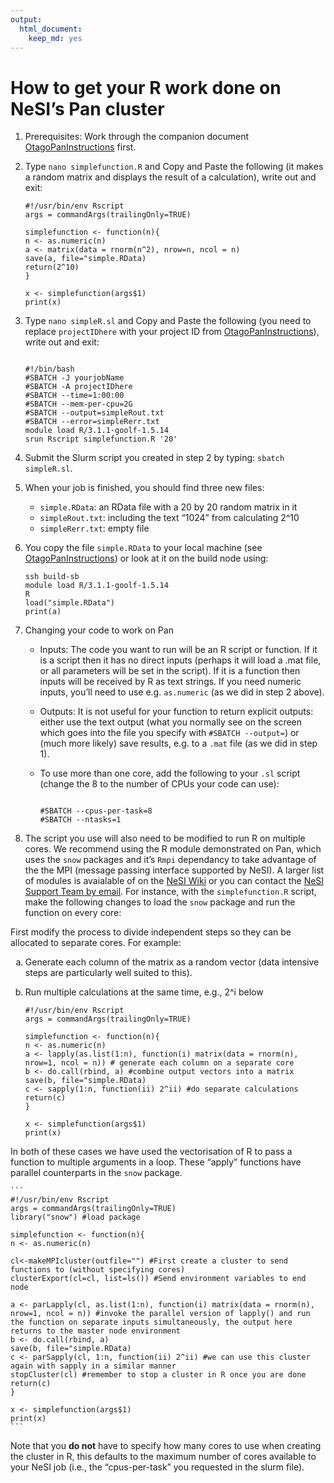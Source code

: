 ```yaml
---
output: 
  html_document: 
    keep_md: yes
---
```

# How to get your R work done on NeSI's Pan cluster

1.  Prerequisites: Work through the companion document [OtagoPanInstructions](https://rawgit.com/dannybaillie/NeSI/master/OtagoPanInstructions.html) first.
2.  Type `nano simplefunction.R` and Copy and Paste the following (it makes a random matrix and displays the result of a calculation), write out and exit:

    ```
    #!/usr/bin/env Rscript
    args = commandArgs(trailingOnly=TRUE)

    simplefunction <- function(n){
    n <- as.numeric(n)
    a <- matrix(data = rnorm(n^2), nrow=n, ncol = n)
    save(a, file="simple.RData)
    return(2^10)
    }
    
    x <- simplefunction(args$1)
    print(x)

    ```

3.  Type `nano simpleR.sl` and Copy and Paste the following (you need to replace `projectIDhere` with your project ID from [OtagoPanInstructions](https://rawgit.com/dannybaillie/NeSI/master/OtagoPanInstructions.html)), write out and exit:

    ```

    #!/bin/bash
    #SBATCH -J yourjobName
    #SBATCH -A projectIDhere
    #SBATCH --time=1:00:00
    #SBATCH --mem-per-cpu=2G
    #SBATCH --output=simpleRout.txt
    #SBATCH --error=simpleRerr.txt
    module load R/3.1.1-goolf-1.5.14
    srun Rscript simplefunction.R '20'

    ```

4.  Submit the Slurm script you created in step 2 by typing: `sbatch simpleR.sl`.
5.  When your job is finished, you should find three new files:
    *   `simple.RData`: an RData file with a 20 by 20 random matrix in it
    *   `simpleRout.txt`: including the text "1024" from calculating 2^10
    *   `simpleRerr.txt`: empty file
6.  You copy the file `simple.RData` to your local machine (see [OtagoPanInstructions](https://rawgit.com/dannybaillie/NeSI/master/OtagoPanInstructions.html)) or look at it on the build node using:

    ```
    ssh build-sb 
    module load R/3.1.1-goolf-1.5.14
    R
    load("simple.RData")
    print(a)

    ```

7.  Changing your code to work on Pan
    *   Inputs: The code you want to run will be an R script or function. If it is a script then it has no direct inputs (perhaps it will load a .mat file, or all parameters will be set in the script). If it is a function then inputs will be received by R as text strings. If you need numeric inputs, you'll need to use e.g. `as.numeric` (as we did in step 2 above).
    *   Outputs: It is not useful for your function to return explicit outputs: either use the text output (what you normally see on the screen which goes into the file you specify with `#SBATCH --output=`) or (much more likely) save results, e.g. to a `.mat` file (as we did in step 1).
    *   To use more than one core, add the following to your `.sl` script (change the 8 to the number of CPUs your code can use):

        ```

        #SBATCH --cpus-per-task=8
        #SBATCH --ntasks=1

        ```

9.  The script you use will also need to be modified to run R on multiple cores. We recommend using the R module demonstrated on Pan, which uses the `snow` packages and it's `Rmpi` dependancy to take advantage of the the MPI (message passing interface supported by NeSI). A larger list of modules is avaialable of on the [NeSI Wiki](https://github.com/nesi/applications/wiki/R) or you can contact the [NeSI Support Team by email](mailto:support@nesi.org.nz). For instance, with the `simplefunction.R` script, make the following changes to load the `snow` package and run the function on every core:

First modify the process to divide independent steps so they can be allocated to separate cores. For example:

a) Generate each column of the matrix as a random vector (data intensive steps are particularly well suited to this).

b) Run multiple calculations at the same time, e.g., 2^i below

    ```
    #!/usr/bin/env Rscript
    args = commandArgs(trailingOnly=TRUE)

    simplefunction <- function(n){
    n <- as.numeric(n)
    a <- lapply(as.list(1:n), function(i) matrix(data = rnorm(n), nrow=1, ncol = n)) # generate each column on a separate core
    b <- do.call(rbind, a) #combine output vectors into a matrix 
    save(b, file="simple.RData)
    c <- sapply(1:n, function(ii) 2^ii) #do separate calculations
    return(c)
    }
    
    x <- simplefunction(args$1)
    print(x)
    ```

In both of these cases we have used the vectorisation of R to pass a function to multiple arguments in a loop. These "apply" functions have parallel counterparts in the `snow` package.

    ```
    #!/usr/bin/env Rscript
    args = commandArgs(trailingOnly=TRUE)
    library("snow") #load package

    simplefunction <- function(n){
    n <- as.numeric(n)
    
    cl<-makeMPIcluster(outfile="") #First create a cluster to send functions to (without specifying cores)
    clusterExport(cl=cl, list=ls()) #Send environment variables to end node
    
    a <- parLapply(cl, as.list(1:n), function(i) matrix(data = rnorm(n), nrow=1, ncol = n)) #invoke the parallel version of lapply() and run the function on separate inputs simultaneously, the output here returns to the master node environment
    b <- do.call(rbind, a)
    save(b, file="simple.RData)
    c <- parSapply(cl, 1:n, function(ii) 2^ii) #we can use this cluster again with sapply in a similar manner
    stopCluster(cl) #remember to stop a cluster in R once you are done
    return(c)
    }
    
    x <- simplefunction(args$1)
    print(x)
    ```

Note that you **do not** have to specify how many cores to use when creating the cluster in R, this defaults to the maximum number of cores available to your NeSI job (i.e., the "cpus-per-task" you requested in the slurm file).

